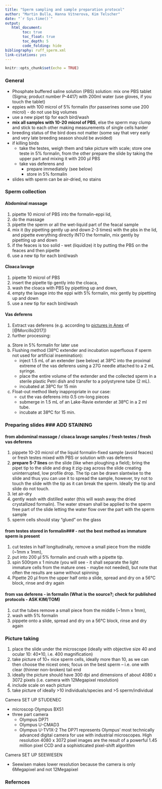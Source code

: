 ```yaml
---
title: "Sperm sampling and sample preparation protocol"  
author: "Martin Bulla, Hanna Vitnerova, Kim Telscher"  
date: "`r Sys.time()`"
output:
   html_document: 
        toc: true
        toc_float: true
        toc_depth: 5
        code_folding: hide
bibliography: ruff_sperm.xml
link-citations: yes
---
```


```r
knitr::opts_chunk$set(echo = TRUE)
```

### General ###  
- Phosphate buffered saline solution (PBS) solution: mix one PBS tablet (Sigma; product number P-4417) with 200ml water (use gloves, if you touch the tablet)
- eppies with 100 microl of 5% formalin (for passerines some use 200 microl) -  do not use big volumes  
- use a new pipet tip for each bird/wash
- **mix all samples with 10-20 microl of PBS**, else the sperm may clump and stick to each other making measurements of single cells harder
- breeding status of the bird does not matter (some say that very early and very late breeding season should be avoided)
- if killing birds
    - take the testes, weigh them and take picture with scale; store one teste in 5% formalin, from the other prepare the slide by taking the upper part and mixing it with 200 µl PBS
    - take vas deferens and 
        - prepare immediately (see below)
        - store in 5% formalin
-   slides with sperm can be air-dried, no stains

### Sperm collection ###
#### Abdominal massage #### 
1.  pipette 10 microl of PBS into the formalin-eppi lid, 
2.  do the massage 
3.  pipette the sperm or all the wet-liquid part of the feacal sample
4.  mix it (by pipetting gently up and down 2-3 times) with the pbs in the lid, and pipette everything directly INTO the formalin, mix gently by pipetting up and down
5.  if the feaces is too solid - wet (liquidize) it by putting the PBS on the feaces and then pipette
6.  use a new tip for each bird/wash

#### Cloaca lavage ####
1.  pipette 10 microl of PBS
2.  insert the pipette tip gently into the cloaca,
3.  wash the cloaca with PBS by pipetting up and down, 
4.  empty the lavage into the eppi with 5% formalin, mix gently by pipetting up and down
5.  use a new tip for each bird/wash

#### Vas deferens #### 
1. Extract vas deferens (e.g. according to [pictures in Anex](https://www.dropbox.com/s/ntbem4qdm0ltk9g/vas_deferens_extraction.pdf?dl=0) of [@Morcillo2017])  
2. further processing:
a. Store in 5% formalin for later use  
b. Flushing method (38ºC extender and incubation superfluous if sperm not used for artificial insemination):   
    - inject 1.5 mL of an extender (see below) at 38ºC into the proximal extreme of the vas deferens using a 27G needle attached to a 2 mL syringe. 
    - place the entire volume of the extender and the collected sperm in a sterile plastic Petri dish and  transfer to a polystyrene tube (2 mL). 
    - incubated at 38ºC for 15 min  
c. Float-out method  likely inappropriate in our case:  
    - cut the vas deferens into 0.5 cm-long pieces 
    - submerge in 1.5 mL of an Lake-Ravie extender at 38ºC in a 2 ml tube. 
    - incubate at 38ºC for 15 min.

### Preparing slides ###   ADD STAINING
#### from abdominal massage / cloaca lavage samples / fresh testes / fresh vas deferens ####  
1.  pippete 10-20 microl of the liquid formalin-fixed sample (avoid feaces) or fresh testes mixed with PBS or solution with vas deferens  
2.  **prepare 5-7 lines** on the slide (like when ploughing a field);  bring the pipet tip to the slide and drag it zig-zag across the slide creating uninterrupted, low profile drop. The tip can be drawn slantwise to the slide and thus you can use it to spread the sample, however, try not to touch the slide with the tip as it can break the sperm. Ideally the tip and slide do not touch.
3.  let air-dry
4.  gently wash with distilled water (this will wash away the dried crystallized formalin). The water stream shall be applied to the sperm free part of the slide letting the water flow over the part with the sperm sample
5.  sperm cells should stay “glued” on the glass

#### from testes stored in formalin### - not the best method as immature sperm is present ####
1.  cut testes in half longitudinally, remove a small piece from the middle (~1mm x 1mm),
2.  put into 200 µl 5% formalin and crush with a pipette tip.
3.  spin 500rpm x 1 minute (you will see - it shall separate the light immature cells from the mature ones - maybe not needed), but note that often the results are same without spinning
4.  Pipette 20 µl from the upper half onto a slide, spread and dry on a 56°C block, rinse and dry again


#### from vas deferens - in formalin (What is the source?; check for  published protocols - ASK KIM/TOM) ####
1.  cut the tubes remove a small piece from the middle (~1mm x 1mm),
2.  wash with 5% formalin
3.  pippete onto a slide, spread and dry on a 56°C block, rinse and dry again

### Picture taking ### 
1.  place the slide under the microscope (ideally with objective size 40 and ocular 10: 40*10, i.e. 400 magnification) 
2.  take picture of 10+ nice sperm cells, ideally more than 10, as we can then choose the nicest ones; focus on the best sperm – i.e. one with clear (thinner non-broken) tail end 
3.  ideally the picture should have 300 dpi and dimensions of about 4080 x 3072 pixels (i.e. camera with 12Megapixel resolution)
4.  include scale on each picture
5.  take picture of ideally >10 individuals/species and >5 sperm/individual


  Camera SET UP STUDENEC

  - microscop Olympus BX51
  - three part camera 
      - Olympus DP71 
      - Olympus U-CMAD3
      - Olympus U-TV1X-2
      The DP71 represents Olympus' most technically advanced digital camera for use with industrial microscopes. High resolution 4080 x 3072 pixel images are the result of a powerful 1.45 million pixel CCD and a sophisticated pixel-shift algorithm


  Camera SET UP SEEWIESEN

  - Seewisen makes lower resolution because the camera is only 6Megapixel and not 12Megapixel

### Refernces ###